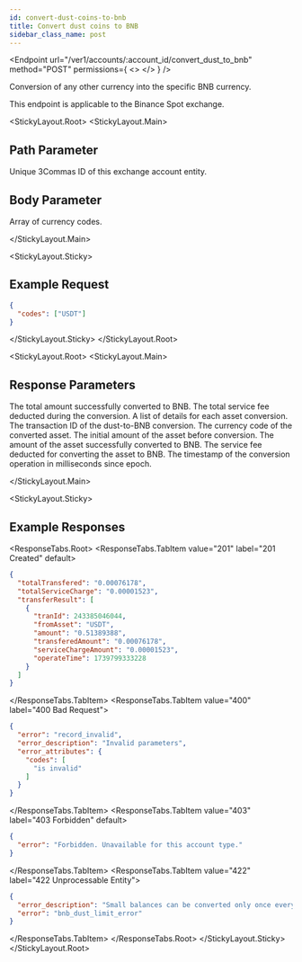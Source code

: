 ```yaml
---
id: convert-dust-coins-to-bnb
title: Convert dust coins to BNB
sidebar_class_name: post
---
```



<Endpoint
  url="/ver1/accounts/:account_id/convert_dust_to_bnb"
  method="POST"
  permissions={
    <>
      <Permission title="Permission" description="ACCOUNTS_WRITE" />
      <Permission title="Security" description="SIGNED" />
    </>
  }
/>

Conversion of any other currency into the specific BNB currency.

<Informer variant="info">
This endpoint is applicable to the Binance Spot exchange.
</Informer>

<Separator />

<StickyLayout.Root>
<StickyLayout.Main>
## Path Parameter

<ApiParam name='account_id' type='integer' id="account_id" required>
    Unique 3Commas ID of this exchange account entity.
</ApiParam>

## Body Parameter

<ApiParam name='codes' type='array[string]' id="codes">
   Array of currency codes.
</ApiParam>

</StickyLayout.Main>

<StickyLayout.Sticky>
## Example Request 

```json title="POST /ver1/accounts/12345678/convert_dust_to_bnb"
{
  "codes": ["USDT"]
}
```
</StickyLayout.Sticky>
</StickyLayout.Root>

<StickyLayout.Root>
<StickyLayout.Main>

## Response Parameters

<ApiParam name='totalTransfered' type='string' id="totalTransfered">
The total amount successfully converted to BNB.
</ApiParam>

<ApiParam name='totalServiceCharge' type='string' id="totalServiceCharge">
The total service fee deducted during the conversion.
</ApiParam>

<ApiParam name='transferResult' type='array' id="transferResult">
A list of details for each asset conversion.
</ApiParam>
  <CollapsibleNestedParams>
<ApiParam name='tranId' type='integer' id="transferResult.tranId">
The transaction ID of the dust-to-BNB conversion.
</ApiParam>

<ApiParam name='fromAsset' type='string' id="transferResult.fromAsset">
The currency code of the converted asset.
</ApiParam>

<ApiParam name='amount' type='string' id="transferResult.amount">
The initial amount of the asset before conversion.
</ApiParam>

<ApiParam name='transferedAmount' type='string' id="transferResult.transferedAmount">
The amount of the asset successfully converted to BNB.
</ApiParam>

<ApiParam name='serviceChargeAmount' type='string' id="transferResult.serviceChargeAmount">
The service fee deducted for converting the asset to BNB.
</ApiParam>

<ApiParam name='operateTime' type='integer' id="transferResult.operateTime">
The timestamp of the conversion operation in milliseconds since epoch.
</ApiParam>
</CollapsibleNestedParams>

</StickyLayout.Main>


<StickyLayout.Sticky>
## Example Responses
<ResponseTabs.Root>
<ResponseTabs.TabItem value="201" label="201 Created" default>
```json
{
  "totalTransfered": "0.00076178",
  "totalServiceCharge": "0.00001523",
  "transferResult": [
    {
      "tranId": 243385046044,
      "fromAsset": "USDT",
      "amount": "0.51389388",
      "transferedAmount": "0.00076178",
      "serviceChargeAmount": "0.00001523",
      "operateTime": 1739799333228
    }
  ]
}
```
</ResponseTabs.TabItem>
<ResponseTabs.TabItem value="400" label="400 Bad Request">
```json
{
  "error": "record_invalid",
  "error_description": "Invalid parameters",
  "error_attributes": {
    "codes": [
      "is invalid"
    ]
  }
}
```
</ResponseTabs.TabItem>
<ResponseTabs.TabItem value="403" label="403 Forbidden" default>
```json
{
  "error": "Forbidden. Unavailable for this account type."
}
```
</ResponseTabs.TabItem>
<ResponseTabs.TabItem value="422" label="422 Unprocessable Entity">
```json
{
  "error_description": "Small balances can be converted only once every 6h",
  "error": "bnb_dust_limit_error"
}
```
</ResponseTabs.TabItem>
</ResponseTabs.Root>
</StickyLayout.Sticky>
</StickyLayout.Root>